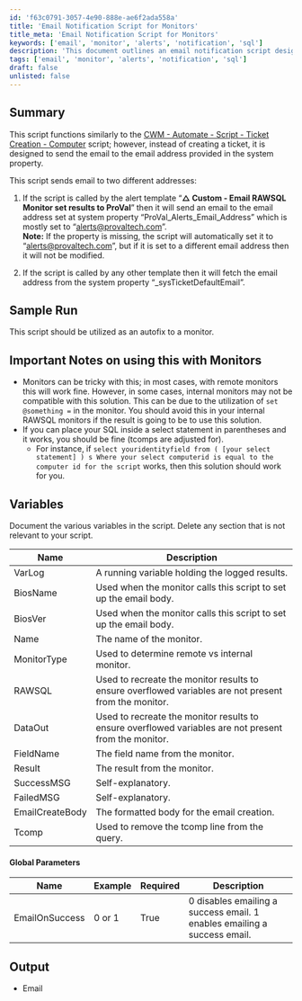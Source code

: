 ```yaml
---
id: 'f63c0791-3057-4e90-888e-ae6f2ada558a'
title: 'Email Notification Script for Monitors'
title_meta: 'Email Notification Script for Monitors'
keywords: ['email', 'monitor', 'alerts', 'notification', 'sql']
description: 'This document outlines an email notification script designed for use with monitoring templates. It details how the script sends emails based on specific alert templates and includes important notes on compatibility with different monitor types. The document also provides a comprehensive overview of the variables and global parameters utilized in the script.'
tags: ['email', 'monitor', 'alerts', 'notification', 'sql']
draft: false
unlisted: false
---
```

## Summary

This script functions similarly to the [CWM - Automate - Script - Ticket Creation - Computer](https://proval.itglue.com/DOC-5078775-9098338) script; however, instead of creating a ticket, it is designed to send the email to the email address provided in the system property.

This script sends email to two different addresses:

1. If the script is called by the alert template “**△ Custom - Email RAWSQL Monitor set results to ProVal**” then it will send an email to the email address set at system property “ProVal_Alerts_Email_Address” which is mostly set to “[alerts@provaltech.com](mailto:alerts@provaltech.com)”.  
   **Note:** If the property is missing, the script will automatically set it to “[alerts@provaltech.com](mailto:alerts@provaltech.com)”, but if it is set to a different email address then it will not be modified.

2. If the script is called by any other template then it will fetch the email address from the system property “_sysTicketDefaultEmail”.

## Sample Run

This script should be utilized as an autofix to a monitor.

## Important Notes on using this with Monitors

- Monitors can be tricky with this; in most cases, with remote monitors this will work fine. However, in some cases, internal monitors may not be compatible with this solution. This can be due to the utilization of `set @something =` in the monitor. You should avoid this in your internal RAWSQL monitors if the result is going to be to use this solution.
- If you can place your SQL inside a select statement in parentheses and it works, you should be fine (tcomps are adjusted for).
  - For instance, if `select youridentityfield from ( [your select statement] ) s Where your select computerid is equal to the computer id for the script` works, then this solution should work for you.

## Variables

Document the various variables in the script. Delete any section that is not relevant to your script.

| Name          | Description                                                                 |
|---------------|-----------------------------------------------------------------------------|
| VarLog        | A running variable holding the logged results.                             |
| BiosName      | Used when the monitor calls this script to set up the email body.          |
| BiosVer       | Used when the monitor calls this script to set up the email body.          |
| Name          | The name of the monitor.                                                   |
| MonitorType   | Used to determine remote vs internal monitor.                              |
| RAWSQL        | Used to recreate the monitor results to ensure overflowed variables are not present from the monitor. |
| DataOut       | Used to recreate the monitor results to ensure overflowed variables are not present from the monitor. |
| FieldName     | The field name from the monitor.                                           |
| Result        | The result from the monitor.                                               |
| SuccessMSG    | Self-explanatory.                                                         |
| FailedMSG     | Self-explanatory.                                                         |
| EmailCreateBody | The formatted body for the email creation.                               |
| Tcomp         | Used to remove the tcomp line from the query.                             |

#### Global Parameters

| Name           | Example   | Required | Description                                                                 |
|----------------|-----------|----------|-----------------------------------------------------------------------------|
| EmailOnSuccess | 0 or 1   | True     | 0 disables emailing a success email. 1 enables emailing a success email.  |

## Output

- Email











